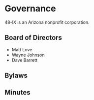 
# Governance

48-IX is an Arizona nonprofit corporation.

## Board of Directors

- Matt Love
- Wayne Johnson
- Dave Barrett

## Bylaws

<Skeleton height="20px" my="10px" />
<Skeleton height="20px" my="10px" />
<Skeleton height="20px" my="10px" />

## Minutes

<Skeleton height="20px" my="10px" />
<Skeleton height="20px" my="10px" />
<Skeleton height="20px" my="10px" />

